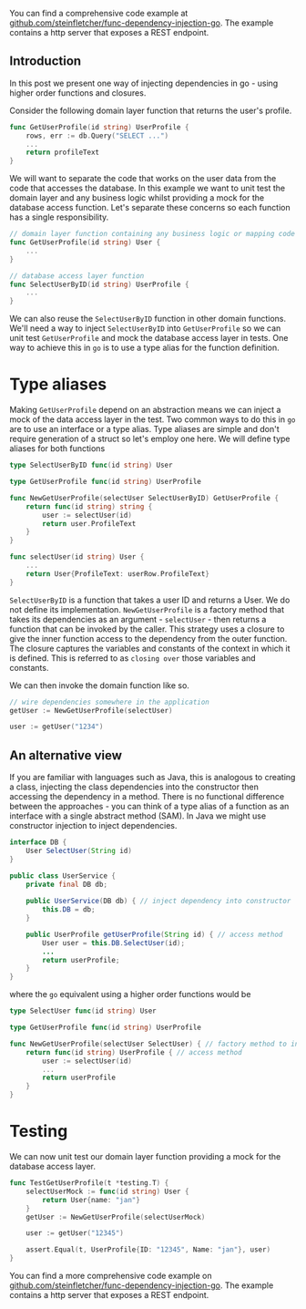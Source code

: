 
<div className={styles["Welcome"]}>

You can find a comprehensive code example at [github.com/steinfletcher/func-dependency-injection-go](https://github.com/steinfletcher/func-dependency-injection-go). The example contains a http server that exposes a REST endpoint.

## Introduction

In this post we present one way of injecting dependencies in go - using higher order functions and closures.

Consider the following domain layer function that returns the user's profile.

```go
func GetUserProfile(id string) UserProfile {
    rows, err := db.Query("SELECT ...")
    ...
    return profileText
}
```
 
We will want to separate the code that works on the user data from the code that accesses the database. In this example we want to unit test the domain layer and any business logic whilst providing a mock for the database access function. Let's separate these concerns so each function has a single responsibility.

```go
// domain layer function containing any business logic or mapping code
func GetUserProfile(id string) User {
    ...
}

// database access layer function
func SelectUserByID(id string) UserProfile {
    ...
}
```

We can also reuse the `SelectUserByID` function in other domain functions. We'll need a way to inject `SelectUserByID` into `GetUserProfile` so we can unit test `GetUserProfile` and mock the database access layer in tests. One way to achieve this in `go` is to use a type alias for the function definition.

# Type aliases

Making `GetUserProfile` depend on an abstraction means we can inject a mock of the data access layer in the test. Two common ways to do this in `go` are to use an interface or a type alias. Type aliases are simple and don't require generation of a struct so let's employ one here. We will define type aliases for both functions

```go
type SelectUserByID func(id string) User

type GetUserProfile func(id string) UserProfile

func NewGetUserProfile(selectUser SelectUserByID) GetUserProfile {
	return func(id string) string {
		user := selectUser(id)
		return user.ProfileText
	}
}

func selectUser(id string) User {
	...
	return User{ProfileText: userRow.ProfileText}
}
```

`SelectUserByID` is a function that takes a user ID and returns a User. We do not define its implementation. `NewGetUserProfile` is a factory method that takes its dependencies as an argument - `selectUser` - then returns a function that can be invoked by the caller. This strategy uses a closure to give the inner function access to the dependency from the outer function. The closure captures the variables and constants of the context in which it is defined. This is referred to as `closing over` those variables and constants.

We can then invoke the domain function like so.

```go
// wire dependencies somewhere in the application
getUser := NewGetUserProfile(selectUser)

user := getUser("1234")
```

## An alternative view

If you are familiar with languages such as Java, this is analogous to creating a class, injecting the class dependencies into the constructor then accessing the dependency in a method. There is no functional difference between the approaches - you can think of a type alias of a function as an interface with a single abstract method (SAM). In Java we might use constructor injection to inject dependencies.

```java
interface DB {
    User SelectUser(String id)
}

public class UserService {
    private final DB db;
    
    public UserService(DB db) { // inject dependency into constructor
        this.DB = db;
    }

    public UserProfile getUserProfile(String id) { // access method
        User user = this.DB.SelectUser(id);
        ...
        return userProfile;
    }
}
```

where the `go` equivalent using a higher order functions would be

```go
type SelectUser func(id string) User

type GetUserProfile func(id string) UserProfile

func NewGetUserProfile(selectUser SelectUser) { // factory method to inject dependency
    return func(id string) UserProfile { // access method
        user := selectUser(id)
        ...
        return userProfile        
    } 
}
```

# Testing

We can now unit test our domain layer function providing a mock for the database access layer.

```go
func TestGetUserProfile(t *testing.T) {
	selectUserMock := func(id string) User {
		return User{name: "jan"}
	}
	getUser := NewGetUserProfile(selectUserMock)

	user := getUser("12345")

	assert.Equal(t, UserProfile{ID: "12345", Name: "jan"}, user)
}
```

You can find a more comprehensive code example on [github.com/steinfletcher/func-dependency-injection-go](https://github.com/steinfletcher/func-dependency-injection-go). The example contains a http server that exposes a REST endpoint.

 </div>
